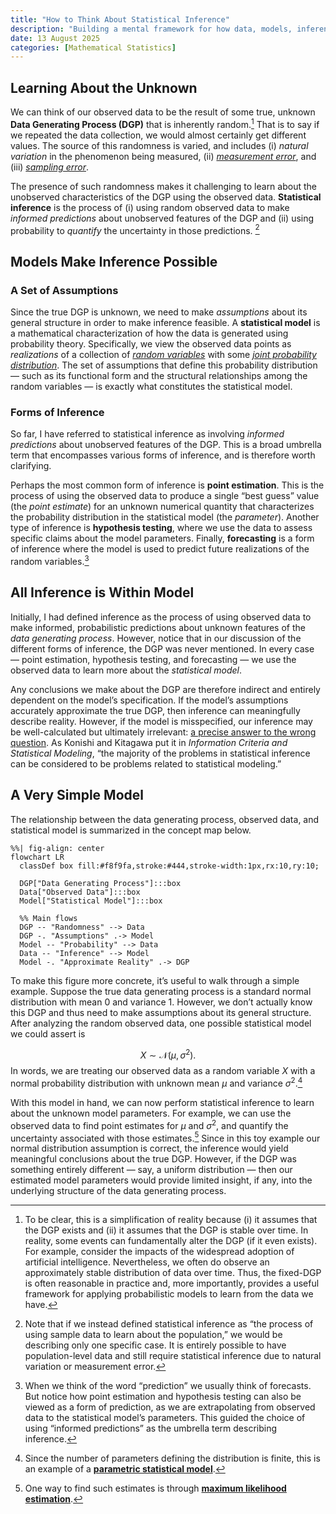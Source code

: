 ```yaml
---
title: "How to Think About Statistical Inference"
description: "Building a mental framework for how data, models, inference, and probability come together."
date: 13 August 2025
categories: [Mathematical Statistics]
---
```


## Learning About the Unknown  

We can think of our observed data to be the result of some true, unknown **Data Generating Process (DGP)** that is inherently random.[^1] That is to say if we repeated the data collection, we would almost certainly get different values. The source of this randomness is varied, and includes (i) *natural variation* in the phenomenon being measured, (ii) *[measurement error](https://en.wikipedia.org/wiki/Observational_error)*, and (iii) *[sampling error](https://en.wikipedia.org/wiki/Sampling_error)*. 

The presence of such randomness makes it challenging to learn about the unobserved characteristics of the DGP using the observed data. **Statistical inference** is the process of (i) using random observed data to make *informed predictions* about unobserved features of the DGP and (ii) using probability to *quantify* the uncertainty in those predictions. [^2] 


## Models Make Inference Possible  

### A Set of Assumptions 

Since the true DGP is unknown, we need to make *assumptions* about its general structure in order to make inference feasible. A **statistical model** is a mathematical characterization of how the data is generated using probability theory. Specifically, we view the observed data points as *realizations* of a collection of *[random variables](https://en.wikipedia.org/wiki/Random_variable)* with some *[joint probability distribution](https://en.wikipedia.org/wiki/Joint_probability_distribution)*. The set of assumptions that define this probability distribution — such as its functional form and the structural relationships among the random variables — is exactly what constitutes the statistical model.

### Forms of Inference

So far, I have referred to statistical inference as involving *informed predictions* about unobserved features of the DGP. This is a broad umbrella term that encompasses various forms of inference, and is therefore worth clarifying. 

Perhaps the most common form of inference is **point estimation**. This is the process of using the observed data to produce a single "best guess" value (the *point estimate*) for an unknown numerical quantity that characterizes the probability distribution in the statistical model (the *parameter*). Another type of inference is **hypothesis testing**, where we use the data to assess specific claims about the model parameters. Finally, **forecasting** is a form of inference where the model is used to predict future realizations of the random variables.[^3]

## All Inference is Within Model  

Initially, I had defined inference as the process of using observed data to make informed, probabilistic predictions about unknown features of the *data generating process*. However, notice that in our discussion of the different forms of inference, the DGP was never mentioned. In every case — point estimation, hypothesis testing, and forecasting — we use the observed data to learn more about the *statistical model*. 

Any conclusions we make about the DGP are therefore indirect and entirely dependent on the model's specification. If the model's assumptions accurately approximate the true DGP, then inference can meaningfully describe reality. However, if the model is misspecified, our inference may be well-calculated but ultimately irrelevant: [a precise answer to the wrong question](https://statmodeling.stat.columbia.edu/2015/03/01/precise-answers-to-the-wrong-questions/). As Konishi and Kitagawa put it in *Information Criteria and Statistical Modeling*, "the majority of the problems in statistical inference can be considered to be problems related to statistical modeling." 

## A Very Simple Model  

The relationship between the data generating process, observed data, and statistical model is summarized in the concept map below. 

```mermaid
%%| fig-align: center
flowchart LR
  classDef box fill:#f8f9fa,stroke:#444,stroke-width:1px,rx:10,ry:10;

  DGP["Data Generating Process"]:::box
  Data["Observed Data"]:::box
  Model["Statistical Model"]:::box

  %% Main flows
  DGP -- "Randomness" --> Data
  DGP -. "Assumptions" .-> Model
  Model -- "Probability" --> Data
  Data -- "Inference" --> Model
  Model -. "Approximate Reality" .-> DGP
```

To make this figure more concrete, it's useful to walk through a simple example. Suppose the true data generating process is a standard normal distribution with mean $0$ and variance $1$. However, we don't actually know this DGP and thus need to make assumptions about its general structure. After analyzing the random observed data, one possible statistical model we could assert is

$$
X \sim \mathcal{N}(\mu, \sigma^2).
$$
In words, we are treating our observed data as a random variable $X$ with a normal probability distribution with unknown mean $\mu$ and variance $\sigma^2$.[^4] 

With this model in hand, we can now perform statistical inference to learn about the unknown model parameters. For example, we can use the observed data to find point estimates for $\mu$ and $\sigma^2$, and quantify the uncertainty associated with those estimates.[^5] Since in this toy example our normal distribution assumption is correct, the inference would yield meaningful conclusions about the true DGP. However, if the DGP was something entirely different — say, a uniform distribution — then our estimated model parameters would provide limited insight, if any, into the underlying structure of the data generating process.   

[^1]: To be clear, this is a simplification of reality because (i) it assumes that the DGP exists and (ii) it assumes that the DGP is stable over time. In reality, some events can fundamentally alter the DGP (if it even exists). For example, consider the impacts of the widespread adoption of artificial intelligence. Nevertheless, we often do observe an approximately stable distribution of data over time. Thus, the fixed-DGP is often reasonable in practice and, more importantly, provides a useful framework for applying probabilistic models to learn from the data we have.  

[^2]: Note that if we instead defined statistical inference as "the process of using sample data to learn about the population," we would be describing only one specific case. It is entirely possible to have population-level data and still require statistical inference due to natural variation or measurement error. 

[^3]: When we think of the word "prediction" we usually think of forecasts. But notice how point estimation and hypothesis testing can also be viewed as a form of prediction, as we are extrapolating from observed data to the statistical model's parameters. This guided the choice of using "informed predictions" as the umbrella term describing inference.  

[^4]: Since the number of parameters defining the distribution is finite, this is an example of a [**parametric statistical model**](https://en.wikipedia.org/wiki/Parametric_statistics).

[^5]: One way to find such estimates is through [**maximum likelihood estimation**](https://en.wikipedia.org/wiki/Maximum_likelihood_estimation). 

